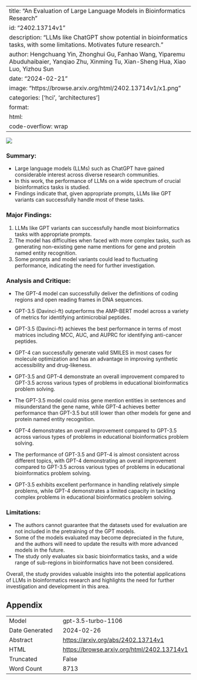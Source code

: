 
---
title: "An Evaluation of Large Language Models in Bioinformatics Research"
id: "2402.13714v1"
description: "LLMs like ChatGPT show potential in bioinformatics tasks, with some limitations. Motivates future research."
author: Hengchuang Yin, Zhonghui Gu, Fanhao Wang, Yiparemu Abuduhaibaier, Yanqiao Zhu, Xinming Tu, Xian-Sheng Hua, Xiao Luo, Yizhou Sun
date: "2024-02-21"
image: "https://browse.arxiv.org/html/2402.13714v1/x1.png"
categories: ['hci', 'architectures']
format:
  html:
    code-overflow: wrap
---

![](https://browse.arxiv.org/html/2402.13714v1/x1.png)

### **Summary:**
- Large language models (LLMs) such as ChatGPT have gained considerable interest across diverse research communities.
- In this work, the performance of LLMs on a wide spectrum of crucial bioinformatics tasks is studied.
- Findings indicate that, given appropriate prompts, LLMs like GPT variants can successfully handle most of these tasks.

### **Major Findings:**
1. LLMs like GPT variants can successfully handle most bioinformatics tasks with appropriate prompts.
2. The model has difficulties when faced with more complex tasks, such as generating non-existing gene name mentions for gene and protein named entity recognition.
3. Some prompts and model variants could lead to fluctuating performance, indicating the need for further investigation.

### **Analysis and Critique:**
- The GPT-4 model can successfully deliver the definitions of coding regions and open reading frames in DNA sequences.
- GPT-3.5 (Davinci-ft) outperforms the AMP-BERT model across a variety of metrics for identifying antimicrobial peptides.
- GPT-3.5 (Davinci-ft) achieves the best performance in terms of most matrices including MCC, AUC, and AUPRC for identifying anti-cancer peptides.
- GPT-4 can successfully generate valid SMILES in most cases for molecule optimization and has an advantage in improving synthetic accessibility and drug-likeness.
- GPT-3.5 and GPT-4 demonstrate an overall improvement compared to GPT-3.5 across various types of problems in educational bioinformatics problem solving.

- The GPT-3.5 model could miss gene mention entities in sentences and misunderstand the gene name, while GPT-4 achieves better performance than GPT-3.5 but still lower than other models for gene and protein named entity recognition.
- GPT-4 demonstrates an overall improvement compared to GPT-3.5 across various types of problems in educational bioinformatics problem solving.

- The performance of GPT-3.5 and GPT-4 is almost consistent across different topics, with GPT-4 demonstrating an overall improvement compared to GPT-3.5 across various types of problems in educational bioinformatics problem solving.
- GPT-3.5 exhibits excellent performance in handling relatively simple problems, while GPT-4 demonstrates a limited capacity in tackling complex problems in educational bioinformatics problem solving.

### **Limitations:**
- The authors cannot guarantee that the datasets used for evaluation are not included in the pretraining of the GPT models.
- Some of the models evaluated may become depreciated in the future, and the authors will need to update the results with more advanced models in the future.
- The study only evaluates six basic bioinformatics tasks, and a wide range of sub-regions in bioinformatics have not been considered.

Overall, the study provides valuable insights into the potential applications of LLMs in bioinformatics research and highlights the need for further investigation and development in this area.

## Appendix

|          |          |
|----------|----------|
| Model     | gpt-3.5-turbo-1106       |
| Date Generated     | 2024-02-26       |
| Abstract | [https://arxiv.org/abs/2402.13714v1](https://arxiv.org/abs/2402.13714v1)        |
| HTML     | [https://browse.arxiv.org/html/2402.13714v1](https://browse.arxiv.org/html/2402.13714v1)       |
| Truncated       | False       |
| Word Count       | 8713       |